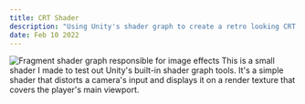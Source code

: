 ---
title: CRT Shader
description: "Using Unity's shader graph to create a retro looking CRT shader"
date: Feb 10 2022
---
![Fragment shader graph responsible for image effects](/doodle1.png)
This is a small shader I made to test out Unity's built-in shader graph tools. It's a simple shader that distorts a camera's input and displays it on a render texture that covers the player's main viewport.